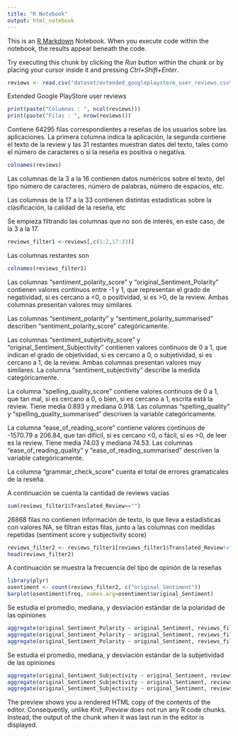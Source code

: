 ```yaml
---
title: "R Notebook"
output: html_notebook
---
```


This is an [R Markdown](http://rmarkdown.rstudio.com) Notebook. When you execute code within the notebook, the results appear beneath the code. 

Try executing this chunk by clicking the *Run* button within the chunk or by placing your cursor inside it and pressing *Ctrl+Shift+Enter*. 

```r
reviews <- read.csv("dataset/extended_googleplaystore_user_reviews.csv", encoding = 'UTF-8')
```
Extended Google PlayStore user reviews
```r
print(paste("Columnas : ", ncol(reviews)))
print(paste("Filas : ", nrow(reviews)))
```

Contiene 64295 filas correspondientes a reseñas de los usuarios sobre las aplicaciones. 
La primera columna indica la aplicación, la segunda contiene el texto de la review y las 31 restantes muestran datos del texto, tales como el número de caracteres o si la reseña es positiva o negativa. 
```r
colnames(reviews)
```

Las columnas de la 3 a la 16 contienen datos numéricos sobre el texto, del tipo número de caracteres, número de palabras, número de espacios, etc.

Las columnas de la 17 a la 33 contienen distintas estadísticas sobre la clasificación, la calidad de la reseña, etc


Se empieza filtrando las columnas que no son de interés, en este caso, de la 3 a la 17.

```r
reviews_filter1 <-reviews[,c(1:2,17:33)]
```
Las columnas restantes son
```r
colnames(reviews_filter1)
```
Las columnas "sentiment_polarity_score" y "original_Sentiment_Polarity" contienen valores continuos entre -1 y 1, que representan el grado de negatividad, si es cercano a <0, o positividad, si es >0, de la review. Ambas columnas presentan valores muy similares

Las columnas "sentiment_polarity" y "sentiment_polarity_summarised" describen "sentiment_polarity_score" categóricamente.

Las columnas "sentiment_subjetivity_score" y "original_Sentiment_Subjectivity" contienen valores continuos de 0 a 1, que indican el grado de objetividad, si es cercano a 0, o subjetividad, si es cercano a 1, de la review. Ambas columnas presentan valores muy similares. La columna "sentiment_subjectivity" describe la medida categóricamente.

La columna "spelling_quality_score" contiene valores continuos de 0 a 1, que tan mal, si es cercano a 0, o bien, si es cercano a 1, escrita está la review. Tiene media 0.893 y mediana 0.918. Las columnas "spelling_quality" y "spelling_quality_summarised" descriven la variable categóricamente.

La columna "ease_of_reading_score" contiene valores continuos de -1570.79 a 206.84, que tan difícil, si es cercano <0, o fácil, si es >0, de leer es la review. Tiene media 74.03 y mediana 74.53. Las columnas "ease_of_reading_quality" y "ease_of_reading_summarised" descriven la variable categóricamente.


La columna "grammar_check_score" cuenta el total de errores gramaticales de la reseña.

A continuación se cuenta la cantidad de reviews vacías
```r
sum(reviews_filter1$Translated_Review=="")
```
26868 filas no contienen información de texto, lo que lleva a estadísticas con valores NA,  se filtran estas filas, junto a las columnas con medidas repetidas (sentiment score y subjectivity score)
```r
reviews_filter2 <- reviews_filter1[reviews_filter1$Translated_Review!="", ]
head(reviews_filter2)
```

A continuación se muestra la frecuencia del tipo de opinión de la reseñas
```r
library(plyr) 
osentiment <- count(reviews_filter2, c("original_Sentiment")) 
barplot(osentiment$freq, names.arg=osentiment$original_Sentiment)
```
Se estudia el promedio, mediana, y desviación estándar de la polaridad de las opiniones
```r
aggregate(original_Sentiment_Polarity ~ original_Sentiment, reviews_filter2, FUN = mean)
aggregate(original_Sentiment_Polarity ~ original_Sentiment, reviews_filter2, FUN = median)
aggregate(original_Sentiment_Polarity ~ original_Sentiment, reviews_filter2, FUN = sd)
```
Se estudia el promedio, mediana, y desviación estándar de la subjetividad de las opiniones
```r
aggregate(original_Sentiment_Subjectivity ~ original_Sentiment, reviews_filter2, FUN = mean)
aggregate(original_Sentiment_Subjectivity ~ original_Sentiment, reviews_filter2, FUN = median)
aggregate(original_Sentiment_Subjectivity ~ original_Sentiment, reviews_filter2, FUN = sd)
```
The preview shows you a rendered HTML copy of the contents of the editor. Consequently, unlike *Knit*, *Preview* does not run any R code chunks. Instead, the output of the chunk when it was last run in the editor is displayed.
